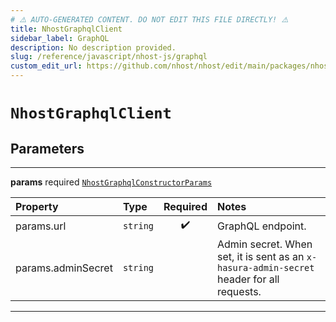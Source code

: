 ```yaml
---
# ⚠️ AUTO-GENERATED CONTENT. DO NOT EDIT THIS FILE DIRECTLY! ⚠️
title: NhostGraphqlClient
sidebar_label: GraphQL
description: No description provided.
slug: /reference/javascript/nhost-js/graphql
custom_edit_url: https://github.com/nhost/nhost/edit/main/packages/nhost-js/src/clients/graphql.ts#L40
---
```


# `NhostGraphqlClient`

## Parameters

---

**<span className="parameter-name">params</span>** <span className="optional-status">required</span> [`NhostGraphqlConstructorParams`](/reference/docgen/javascript/nhost-js/types/nhost-graphql-constructor-params)

| Property                                                                                       | Type     | Required | Notes                                                                                     |
| :--------------------------------------------------------------------------------------------- | :------- | :------: | :---------------------------------------------------------------------------------------- |
| <span className="parameter-name"><span className="light-grey">params.</span>url</span>         | `string` |    ✔️    | GraphQL endpoint.                                                                         |
| <span className="parameter-name"><span className="light-grey">params.</span>adminSecret</span> | `string` |          | Admin secret. When set, it is sent as an `x-hasura-admin-secret` header for all requests. |

---

